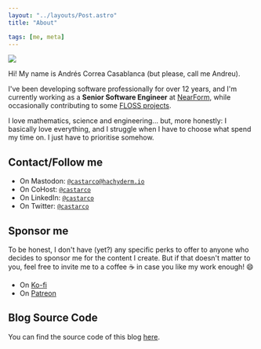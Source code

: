 ```yaml
---
layout: "../layouts/Post.astro"
title: "About"

tags: [me, meta]
---
```


<img src="/images/ig_me_fire.webp" class="left-img" />

Hi! My name is Andrés Correa Casablanca (but please, call me Andreu).

I've been developing software professionally for over 12 years, and
I'm currently working as a **Senior Software Engineer** at
[NearForm](https://nearform.com), while occasionally contributing to some
[FLOSS projects](/projects).

I love mathematics, science and engineering... but, more honestly: I basically
love everything, and I struggle when I have to choose what spend my time on. I
just have to prioritise somehow.

## Contact/Follow me

- On Mastodon: <a rel="me" href="https://hachyderm.io/@castarco">`@castarco@hachyderm.io`</a>
- On CoHost: <a rel="me" href="https://cohost.org/castarco">`@castarco`</a>
- On LinkedIn: <a rel="me" href="https://linkedin.com/in/castarco">`@castarco`</a>
- On Twitter: <a rel="me" href="https://twitter.com">`@castarco`</a>

## Sponsor me

To be honest, I don't have (yet?) any specific perks to offer to anyone who
decides to sponsor me for the content I create. But if that doesn't matter to
you, feel free to invite me to a coffee ☕ in case you like my work enough! 😄

- On [Ko-fi](https://ko-fi.com/coderspirit)
- On [Patreon](https://www.patreon.com/coder_spirit)

## Blog Source Code

You can find the source code of this blog [here](https://github.com/Coder-Spirit/coder-spirit.github.io/).
